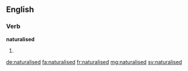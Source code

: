 ==English==

===Verb===
'''naturalised'''

# {{British}} {{past of|naturalise}}

[[de:naturalised]]
[[fa:naturalised]]
[[fr:naturalised]]
[[mg:naturalised]]
[[sv:naturalised]]